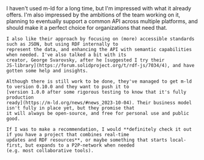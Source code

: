 
<AuthorNote id="review" title="Should you choose m-ld?">
    I haven't used m-ld for a long time, but I'm impressed with what it already offers. I'm also impressed by the
    ambitions of the team working on it, planning to eventually support a common API across multiple platforms, and
    should make it a perfect choice for organizations that need that.

    I also like their approach by focusing on (more) accessible standards such as JSON, but using RDF internally to
    represent the data, and enhancing the API with semantic capabilities when needed. I've also talked a bit with its
    creator, George Svarovsky, after he [suggested I try their
    JS-library](https://forum.solidproject.org/t/rdf-js/7034/4), and have gotten some help and insights.

    Although there is still work to be done, they've managed to get m-ld to version 0.10.0 and they want to push it to
    [version 1.0.0 after some rigorous testing to know that it's fully production
    ready](https://m-ld.org/news/#news_2023-10-04). Their business model isn't fully in place yet, but they promise that
    it will always be open-source, and free for personal use and public good.

    If I was to make a recommendation, I would **definitely check it out if you have a project that combines real-time
    updates and RDF resources**, or maybe something that starts local-first, but expands to a P2P-network when needed
    (e.g. most collaborative tools).
</AuthorNote>